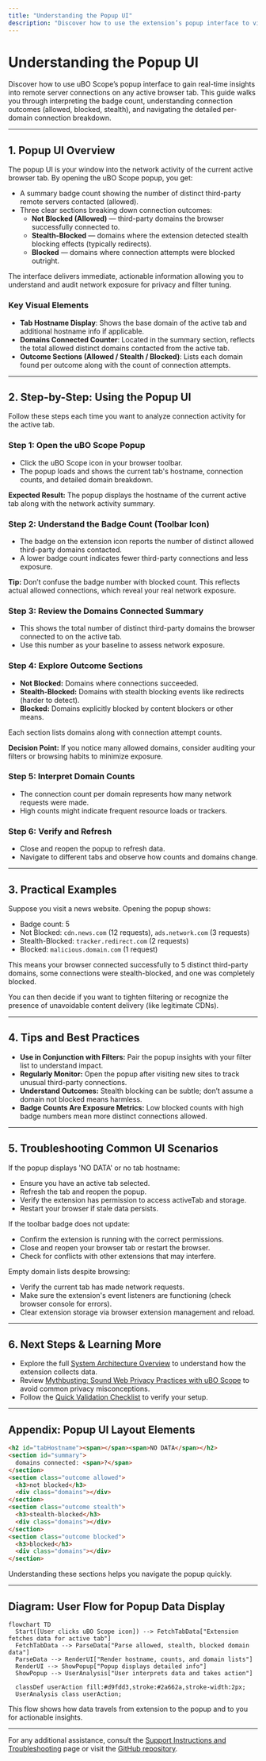 ```yaml
---
title: "Understanding the Popup UI"
description: "Discover how to use the extension’s popup interface to view real-time statistics about remote server connections on any active browser tab. Learn what the badge count means, how to interpret allowed, blocked, and stealth connections, and navigate the detailed per-domain breakdown."
---
```


# Understanding the Popup UI

Discover how to use uBO Scope’s popup interface to gain real-time insights into remote server connections on any active browser tab. This guide walks you through interpreting the badge count, understanding connection outcomes (allowed, blocked, stealth), and navigating the detailed per-domain connection breakdown.

---

## 1. Popup UI Overview

The popup UI is your window into the network activity of the current active browser tab. By opening the uBO Scope popup, you get:

- A summary badge count showing the number of distinct third-party remote servers contacted (allowed).
- Three clear sections breaking down connection outcomes:
  - **Not Blocked (Allowed)** — third-party domains the browser successfully connected to.
  - **Stealth-Blocked** — domains where the extension detected stealth blocking effects (typically redirects).
  - **Blocked** — domains where connection attempts were blocked outright.

The interface delivers immediate, actionable information allowing you to understand and audit network exposure for privacy and filter tuning.

### Key Visual Elements

- **Tab Hostname Display**: Shows the base domain of the active tab and additional hostname info if applicable.
- **Domains Connected Counter**: Located in the summary section, reflects the total allowed distinct domains contacted from the active tab.
- **Outcome Sections (Allowed / Stealth / Blocked)**: Lists each domain found per outcome along with the count of connection attempts.

---

## 2. Step-by-Step: Using the Popup UI

Follow these steps each time you want to analyze connection activity for the active tab.

### Step 1: Open the uBO Scope Popup

- Click the uBO Scope icon in your browser toolbar.
- The popup loads and shows the current tab's hostname, connection counts, and detailed domain breakdown.

**Expected Result:** The popup displays the hostname of the current active tab along with the network activity summary.

### Step 2: Understand the Badge Count (Toolbar Icon)

- The badge on the extension icon reports the number of distinct allowed third-party domains contacted.
- A lower badge count indicates fewer third-party connections and less exposure.

**Tip:** Don’t confuse the badge number with blocked count. This reflects actual allowed connections, which reveal your real network exposure.

### Step 3: Review the Domains Connected Summary

- This shows the total number of distinct third-party domains the browser connected to on the active tab.
- Use this number as your baseline to assess network exposure.

### Step 4: Explore Outcome Sections

- **Not Blocked:** Domains where connections succeeded.
- **Stealth-Blocked:** Domains with stealth blocking events like redirects (harder to detect).
- **Blocked:** Domains explicitly blocked by content blockers or other means.

Each section lists domains along with connection attempt counts.

**Decision Point:** If you notice many allowed domains, consider auditing your filters or browsing habits to minimize exposure.

### Step 5: Interpret Domain Counts

- The connection count per domain represents how many network requests were made.
- High counts might indicate frequent resource loads or trackers.


### Step 6: Verify and Refresh

- Close and reopen the popup to refresh data.
- Navigate to different tabs and observe how counts and domains change.

---

## 3. Practical Examples

Suppose you visit a news website. Opening the popup shows:

- Badge count: 5
- Not Blocked: `cdn.news.com` (12 requests), `ads.network.com` (3 requests)
- Stealth-Blocked: `tracker.redirect.com` (2 requests)
- Blocked: `malicious.domain.com` (1 request)

This means your browser connected successfully to 5 distinct third-party domains, some connections were stealth-blocked, and one was completely blocked.

You can then decide if you want to tighten filtering or recognize the presence of unavoidable content delivery (like legitimate CDNs).

---

## 4. Tips and Best Practices

- **Use in Conjunction with Filters:** Pair the popup insights with your filter list to understand impact.
- **Regularly Monitor:** Open the popup after visiting new sites to track unusual third-party connections.
- **Understand Outcomes:** Stealth blocking can be subtle; don’t assume a domain not blocked means harmless.
- **Badge Counts Are Exposure Metrics:** Low blocked counts with high badge numbers mean more distinct connections allowed.

---

## 5. Troubleshooting Common UI Scenarios

<AccordionGroup title="Troubleshooting Popup UI Issues">
<Accordion title="Popup Shows 'NO DATA' or No Hostname">
If the popup displays 'NO DATA' or no tab hostname:

- Ensure you have an active tab selected.
- Refresh the tab and reopen the popup.
- Verify the extension has permission to access activeTab and storage.
- Restart your browser if stale data persists.
</Accordion>

<Accordion title="Badge Count Not Updating">
If the toolbar badge does not update:

- Confirm the extension is running with the correct permissions.
- Close and reopen your browser tab or restart the browser.
- Check for conflicts with other extensions that may interfere.
</Accordion>

<Accordion title="Domain Lists Are Empty">
Empty domain lists despite browsing:

- Verify the current tab has made network requests.
- Make sure the extension's event listeners are functioning (check browser console for errors).
- Clear extension storage via browser extension management and reload.
</Accordion>
</AccordionGroup>

---

## 6. Next Steps & Learning More

- Explore the full [System Architecture Overview](/overview/architecture-and-core-concepts/system-architecture) to understand how the extension collects data.
- Review [Mythbusting: Sound Web Privacy Practices with uBO Scope](/guides/advanced-analysis-usecases/mythbusting-guidelines) to avoid common privacy misconceptions.
- Follow the [Quick Validation Checklist](/getting-started/first-run-usage-validation/quick-validation-checklist) to verify your setup.

---

## Appendix: Popup UI Layout Elements

```html
<h2 id="tabHostname"><span></span><span>NO DATA</span></h2>
<section id="summary">
  domains connected: <span>?</span>
</section>
<section class="outcome allowed">
  <h3>not blocked</h3>
  <div class="domains"></div>
</section>
<section class="outcome stealth">
  <h3>stealth-blocked</h3>
  <div class="domains"></div>
</section>
<section class="outcome blocked">
  <h3>blocked</h3>
  <div class="domains"></div>
</section>
```

Understanding these sections helps you navigate the popup quickly.

---

## Diagram: User Flow for Popup Data Display

```mermaid
flowchart TD
  Start([User clicks uBO Scope icon]) --> FetchTabData["Extension fetches data for active tab"]
  FetchTabData --> ParseData["Parse allowed, stealth, blocked domain data"]
  ParseData --> RenderUI["Render hostname, counts, and domain lists"]
  RenderUI --> ShowPopup["Popup displays detailed info"]
  ShowPopup --> UserAnalysis["User interprets data and takes action"]

  classDef userAction fill:#d9fdd3,stroke:#2a662a,stroke-width:2px;
  UserAnalysis class userAction;
```

This flow shows how data travels from extension to the popup and to you for actionable insights.

---

For any additional assistance, consult the [Support Instructions and Troubleshooting](/getting-started/troubleshooting-setup/extension-not-working) page or visit the [GitHub repository](https://github.com/gorhill/uBO-Scope).



